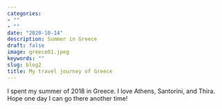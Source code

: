 ```yaml
---
categories:
- ""
- ""
date: "2020-10-14"
description: Summer in Greece
draft: false
image: greece01.jpeg
keywords: ""
slug: blog2
title: My travel journey of Greece
---
```


I spent my summer of 2018 in Greece. I love Athens, Santorini, and Thira. Hope one day I can go there another time!